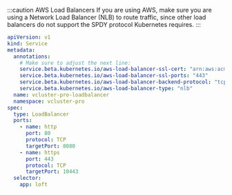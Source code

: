 :::caution AWS Load Balancers
If you are using AWS, make sure you are using a Network Load Balancer (NLB) to route traffic,
since other load balancers do not support the SPDY protocol Kubernetes requires.
:::

```yaml {5-6}
apiVersion: v1
kind: Service
metadata:
  annotations:
    # Make sure to adjust the next line:
    service.beta.kubernetes.io/aws-load-balancer-ssl-cert: "arn:aws:acm:eu-west-2:xxx:certificate/xxx"
    service.beta.kubernetes.io/aws-load-balancer-ssl-ports: "443"
    service.beta.kubernetes.io/aws-load-balancer-backend-protocol: "tcp"
    service.beta.kubernetes.io/aws-load-balancer-type: "nlb"
  name: vcluster-pro-loadbalancer
  namespace: vcluster-pro
spec:
  type: LoadBalancer
  ports:
    - name: http
      port: 80
      protocol: TCP
      targetPort: 8080
    - name: https
      port: 443
      protocol: TCP
      targetPort: 10443
  selector:
    app: loft
```
